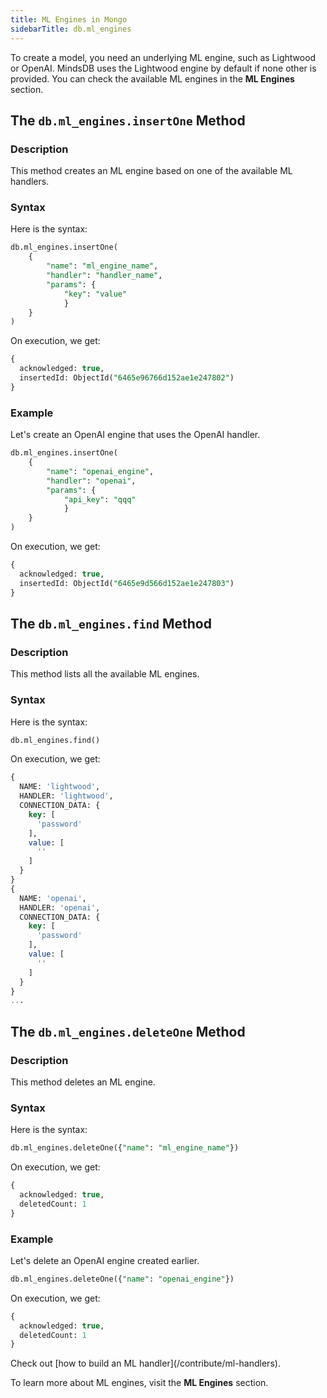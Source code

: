 ```yaml
---
title: ML Engines in Mongo
sidebarTitle: db.ml_engines
---
```


To create a model, you need an underlying ML engine, such as Lightwood or OpenAI. MindsDB uses the Lightwood engine by default if none other is provided. You can check the available ML engines in the **ML Engines** section.

## The `db.ml_engines.insertOne` Method

### Description

This method creates an ML engine based on one of the available ML handlers.

### Syntax

Here is the syntax:

```sql
db.ml_engines.insertOne(
    {
        "name": "ml_engine_name",
        "handler": "handler_name",
        "params": {
            "key": "value"
            }
    }
)
```

On execution, we get:

```sql
{
  acknowledged: true,
  insertedId: ObjectId("6465e96766d152ae1e247802")
}
```

### Example

Let's create an OpenAI engine that uses the OpenAI handler.

```sql
db.ml_engines.insertOne(
    {
        "name": "openai_engine",
        "handler": "openai",
        "params": {
            "api_key": "qqq"
            }
    }
)
```

On execution, we get:

```sql
{
  acknowledged: true,
  insertedId: ObjectId("6465e9d566d152ae1e247803")
}
```

## The `db.ml_engines.find` Method

### Description

This method lists all the available ML engines.

### Syntax

Here is the syntax:

```sql
db.ml_engines.find()
```

On execution, we get:

```sql
{
  NAME: 'lightwood',
  HANDLER: 'lightwood',
  CONNECTION_DATA: {
    key: [
      'password'
    ],
    value: [
      ''
    ]
  }
}
{
  NAME: 'openai',
  HANDLER: 'openai',
  CONNECTION_DATA: {
    key: [
      'password'
    ],
    value: [
      ''
    ]
  }
}
...
```

## The `db.ml_engines.deleteOne` Method

### Description

This method deletes an ML engine.

### Syntax

Here is the syntax:

```sql
db.ml_engines.deleteOne({"name": "ml_engine_name"})
```

On execution, we get:

```sql
{
  acknowledged: true,
  deletedCount: 1
}
```

### Example

Let's delete an OpenAI engine created earlier.

```sql
db.ml_engines.deleteOne({"name": "openai_engine"})
```

On execution, we get:

```sql
{
  acknowledged: true,
  deletedCount: 1
}
```

<Tip>
Check out [how to build an ML handler](/contribute/ml-handlers).

To learn more about ML engines, visit the **ML Engines** section.
</Tip>
